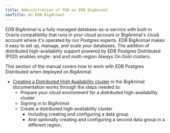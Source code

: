 ```yaml
---
title: Administration of PGD on EDB BigAnimal
navTitle: On EDB BigAnimal
---
```


EDB BigAnimal is a fully managed database-as-a-service with built-in Oracle compatibility that runs in your cloud account or BigAnimal's cloud account where it's operated by our Postgres experts. EDB BigAnimal makes it easy to set up, manage, and scale your databases. The addition of distributed high-availability support powered by EDB Postgres Distributed (PGD) enables single- and and multi-region Always On Gold clusters. 

 This section of the manual covers how to work with EDB Postgres Distributed when deployed on BigAnimal. 

* [Creating a Distributed High Availability cluster](/biganimal/latest/getting_started/creating_a_cluster/creating_a_dha_cluster/) in the BigAnimal documentation works through the steps needed to:
  * Prepare your cloud environment for a distributed high-availability cluster
  * Signing in to BigAnimal
  * Create a distributed high-availability cluster
    * Including creating and configuring a data group
    * And optionally creating and configuring a second data group in a different region.


